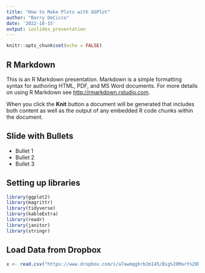 ```yaml
---
title: "How to Make Plots with GGPlot"
author: "Barry DeCicco"
date: '2022-10-15'
output: ioslides_presentation
---
```


```r
knitr::opts_chunk$set(echo = FALSE)
```

## R Markdown

This is an R Markdown presentation. Markdown is a simple formatting syntax for authoring HTML, PDF, and MS Word documents. For more details on using R Markdown see <http://rmarkdown.rstudio.com>.

When you click the **Knit** button a document will be generated that includes both content as well as the output of any embedded R code chunks within the document.

## Slide with Bullets

- Bullet 1
- Bullet 2
- Bullet 3

## Setting up libraries

```r

library(ggplot2)
library(magrittr)
library(tidyverse)
library(kableExtra)
library(readr)
library(janitor)
library(stringr)

```

## Load Data from Dropbox

```r

x <- read.csv("https://www.dropbox.com/s/a7awmqghrb2m145/Big%20Mart%20Dataset%20-%20Sheet1.csv?dl=1")


```


